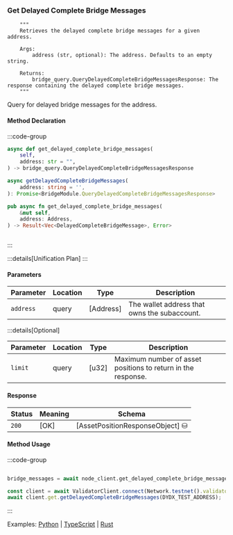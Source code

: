 ### Get Delayed Complete Bridge Messages

        """
        Retrieves the delayed complete bridge messages for a given address.

        Args:
            address (str, optional): The address. Defaults to an empty string.

        Returns:
            bridge_query.QueryDelayedCompleteBridgeMessagesResponse: The response containing the delayed complete bridge messages.
        """

Query for delayed bridge messages for the address.

#### Method Declaration

:::code-group

```python [Python]
async def get_delayed_complete_bridge_messages(
    self,
    address: str = "",
) -> bridge_query.QueryDelayedCompleteBridgeMessagesResponse
```

```typescript [TypeScript]
async getDelayedCompleteBridgeMessages(
    address: string = '',
): Promise<BridgeModule.QueryDelayedCompleteBridgeMessagesResponse>
```

```rust [Rust]
pub async fn get_delayed_complete_bridge_messages(
    &mut self,
    address: Address,
) -> Result<Vec<DelayedCompleteBridgeMessage>, Error>
```

```url [API]
```

:::

:::details[Unification Plan]
:::

#### Parameters

| Parameter           | Location | Type               | Description                                                           |
| ------------------- | -------- | ------------------ | --------------------------------------------------------------------- |
| `address`           | query    | [Address]          | The wallet address that owns the subaccount.                          |

:::details[Optional]

| Parameter                     | Location | Type                      | Description                                                  |
| ----------------------------- | -------- | ------------------------- | ------------------------------------------------------------ |
| `limit`                       | query    | [u32]                     | Maximum number of asset positions to return in the response. |

#### Response

| Status | Meaning     | Schema                          |
| ------ | ----------- | ------------------------------- |
| `200`  | [OK]        | [AssetPositionResponseObject] ⛁ |

#### Method Usage

:::code-group

```rust [Rust]
```

```python [Python]
bridge_messages = await node_client.get_delayed_complete_bridge_messages()
```

```typescript [TypeScript]
const client = await ValidatorClient.connect(Network.testnet().validatorConfig);
await client.get.getDelayedCompleteBridgeMessages(DYDX_TEST_ADDRESS);
```

:::

Examples: [Python] | [TypeScript] | [Rust]

[Python]: https://github.com/dydxprotocol/v4-clients/blob/3e8c7e1b960291b7ef273962d374d9934a5c4d33/v4-client-py-v2/examples/validator_get_example.py#L160
[TypeScript]: https://github.com/dydxprotocol/v4-clients/blob/3e8c7e1b960291b7ef273962d374d9934a5c4d33/v4-client-js/examples/validator_get_example.ts#L139
[Rust]: https://github.com/dydxprotocol/v4-clients/blob/3e8c7e1b960291b7ef273962d374d9934a5c4d33/v4-client-rs/client/examples/validator_get.rs#L104
